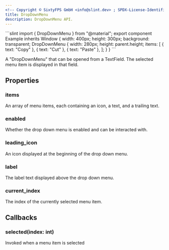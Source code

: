 ```yaml
---
<!-- Copyright © SixtyFPS GmbH <info@slint.dev> ; SPDX-License-Identifier: MIT -->
title: DropDownMenu
description: DropDownMenu API.
---
```



<CodeSnippetMD imagePath="/src/assets/generated/menu1.png" scale="3" imageWidth="300" imageHeight="200" imageAlt="">
```slint
import { DropDownMenu } from "@material";
export component Example inherits Window {
    width: 400px;
    height: 300px;
    background: transparent;
    DropDownMenu {
        width: 280px;
        height: parent.height;
        items: [
          { text: "Copy" },
          { text: "Cut" },
          { text: "Paste" },
        ];
    }
}
```
</CodeSnippetMD>

A "DropDownMenu" that can be opened from a TextField. The selected menu item is displayed in that field.

## Properties

### items
<SlintProperty propName="items" typeName="[struct]" structName="MenuItem">
An array of menu items, each containing an icon, a text, and a trailing text.
</SlintProperty>

### enabled
<SlintProperty propName="enabled" typeName="bool" defaultValue="true">
Whether the drop down menu is enabled and can be interacted with.
</SlintProperty>

### leading_icon
<SlintProperty propName="leading-icon" typeName="image">
An icon displayed at the beginning of the drop down menu.
</SlintProperty>

### label
<SlintProperty propName="label" typeName="string">
The label text displayed above the drop down menu.
</SlintProperty>

### current_index
<SlintProperty propName="current-index" typeName="int" propertyVisibility="in-out">
The index of the currently selected menu item.
</SlintProperty>

## Callbacks

### selected(index: int)
Invoked when a menu item is selected
